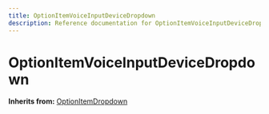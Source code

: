 ```yaml
---
title: OptionItemVoiceInputDeviceDropdown
description: Reference documentation for OptionItemVoiceInputDeviceDropdown meta class
---
```



# OptionItemVoiceInputDeviceDropdown

**Inherits from:** [OptionItemDropdown](/classes/optionitemdropdown)

<ClassDetails file="/db/classes/OptionItemVoiceInputDeviceDropdown.52d518c16680.json" />
